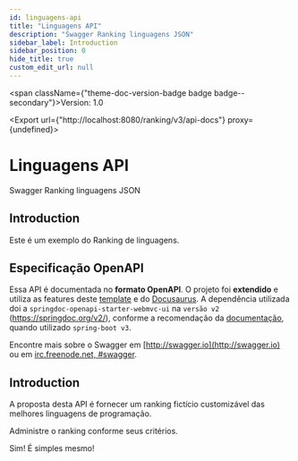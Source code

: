 ```yaml
---
id: linguagens-api
title: "Linguagens API"
description: "Swagger Ranking linguagens JSON"
sidebar_label: Introduction
sidebar_position: 0
hide_title: true
custom_edit_url: null
---
```



<span className={"theme-doc-version-badge badge badge--secondary"}>Version: 1.0</span>

<Export url={"http://localhost:8080/ranking/v3/api-docs"} proxy={undefined}></Export>

# Linguagens API



Swagger Ranking linguagens JSON 

## Introduction  
Este é um exemplo do Ranking de linguagens. 

## Especificação OpenAPI  
Essa API é documentada no **formato OpenAPI**. O projeto foi **extendido** e utiliza as features deste [template](https://github.com/PaloAltoNetworks/docusaurus-template-openapi-docs) e do [Docusaurus](https://docusaurus.io). A dependência utilizada doi a `springdoc-openapi-starter-webmvc-ui` na `versão v2` (https://springdoc.org/v2/), conforme a recomendação da [documentação](https://springdoc.org/v2/), quando utilizado `spring-boot v3`. 

Encontre mais sobre o Swagger em [http://swagger.io](http://swagger.io) ou em [irc.freenode.net, #swagger](http://swagger.io/irc/). 

## Introduction  
A proposta desta API é fornecer um ranking fictício customizável das melhores linguagens de programação. 

Administre o ranking conforme seus critérios. 



Sim! É simples mesmo!


      